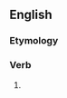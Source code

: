 ==English==

===Etymology===
{{suffix|en|show|est|nocat=1}}

===Verb===
{{head|en|verb form}}

# {{en-archaic second-person singular of|show|lang=en}}